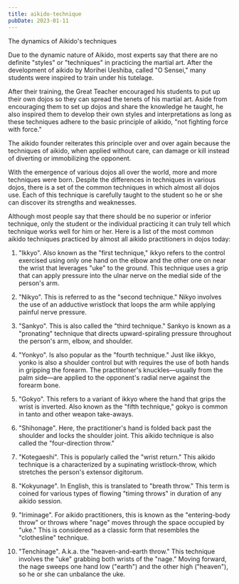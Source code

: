 ```yaml
---
title: aikido-technique
pubDate: 2023-01-11
---
```


The dynamics of Aikido's techniques 

Due to the dynamic nature of Aikido, most experts say that there are no definite "styles" or "techniques" in practicing the martial art. After the development of aikido by Morihei Ueshiba, called "O Sensei," many students were inspired to train under his tutelage. 

After their training, the Great Teacher encouraged his students to put up their own dojos so they can spread the tenets of his martial art. Aside from encouraging them to set up dojos and share the knowledge he taught, he also inspired them to develop their own styles and interpretations as long as these techniques adhere to the basic principle of aikido, "not fighting force with force." 

The aikido founder reiterates this principle over and over again because the techniques of aikido, when applied without care, can damage or kill instead of diverting or immobilizing the opponent. 

With the emergence of various dojos all over the world, more and more techniques were born. Despite the differences in techniques in various dojos, there is a set of the common techniques in which almost all dojos use. Each of this technique is carefully taught to the student so he or she can discover its strengths and weaknesses. 

Although most people say that there should be no superior or inferior technique, only the student or the individual practicing it can truly tell which technique works well for him or her. Here is a list of the most common aikido techniques practiced by almost all aikido practitioners in dojos today: 

1. "Ikkyo". Also known as the "first technique," ikkyo refers to the control exercised using only one hand on the elbow and the other one on near the wrist that leverages "uke" to the ground. This technique uses a grip that can apply pressure into the ulnar nerve on the medial side of the person's arm. 

2. "Nikyo". This is referred to as the "second technique." Nikyo involves the use of an adductive wristlock that loops the arm while applying painful nerve pressure. 

3. "Sankyo". This is also called the "third technique." Sankyo is known as a "pronating" technique that directs upward-spiraling pressure throughout the person's arm, elbow, and shoulder. 

4. "Yonkyo". Is also popular as the "fourth technique." Just like iikkyo, yonko is also a shoulder control but with requires the use of both hands in gripping the forearm. The practitioner's knuckles—usually from the palm side—are applied to the opponent's radial nerve against the forearm bone. 

5. "Gokyo". This refers to a variant of ikkyo where the hand that grips the wrist is inverted. Also known as the "fifth technique," gokyo is common in tanto and other weapon take-aways. 

6. "Shihonage". Here, the practitioner's hand is folded back past the shoulder and locks the shoulder joint. This aikido technique is also called the "four-direction throw."

7. "Kotegaeshi". This is popularly called the "wrist return." This aikido technique is a characterized by a supinating wristlock-throw, which stretches the person's extensor digitorum. 

8. "Kokyunage". In English, this is translated to "breath throw." This term is coined for various types of flowing "timing throws" in duration of any aikido session. 

9. "Iriminage". For aikido practitioners, this is known as the "entering-body throw" or throws where "nage" moves through the space occupied by "uke." This is considered as a classic form that resembles the "clothesline" technique. 

10. "Tenchinage". A.k.a. the "heaven-and-earth throw." This technique involves the "uke" grabbing both wrists of the "nage." Moving forward, the nage sweeps one hand low ("earth") and the other high ("heaven"), so he or she can unbalance the uke.